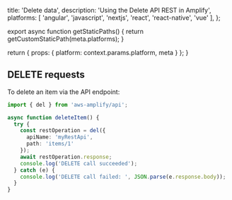 
  title: 'Delete data',
  description: 'Using the Delete API REST in Amplify',
  platforms: [
    'angular',
    'javascript',
    'nextjs',
    'react',
    'react-native',
    'vue'
  ],
};

export async function getStaticPaths() {
  return getCustomStaticPath(meta.platforms);
}

  return {
    props: {
      platform: context.params.platform,
      meta
    }
  };
}

## DELETE requests

To delete an item via the API endpoint:

```ts
import { del } from 'aws-amplify/api';

async function deleteItem() {
  try {
    const restOperation = del({
      apiName: 'myRestApi',
      path: 'items/1'
    });
    await restOperation.response;
    console.log('DELETE call succeeded');
  } catch (e) {
    console.log('DELETE call failed: ', JSON.parse(e.response.body));
  }
}
```
